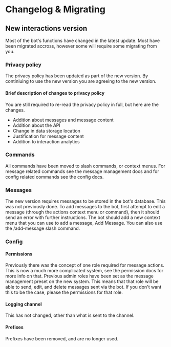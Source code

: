 
# Changelog & Migrating

## New interactions version

Most of the bot's functions have changed in the latest update. Most have been migrated accross, however some will require some migrating from you.

### Privacy policy

The privacy policy has been updated as part of the new version.
By continiuing to use the new version you are agreeing to the new version.

#### Brief description of changes to privacy policy

You are still required to re-read the privacy policy in full, but here are the changes.

- Addition about messages and message content
- Addition about the API
- Change in data storage location
- Justification for message content
- Addition to interaction analytics

### Commands

All commands have been moved to slash commands, or context menus.
For message related commands see <InternalAnchor href="docs/message-management">the message management docs</InternalAnchor> and for config related commands see <InternalAnchor href="docs/config">the config docs</InternalAnchor>.

### Messages

The new version requires messages to be stored in the bot's database.
This was not previously done.
To add messages to the bot, first attempt to edit a message (through the actions context menu or command), then it should send an error with further instructions.
The bot should add a new context menu that you can use to add a message, <InlineCode>Add Message</InlineCode>. You can also use the <InlineCode>/add-message</InlineCode> slash command.

### Config

#### Permissions

Previously there was the concept of one role required for message actions.
This is now a much more complicated system, see <InternalAnchor href="/docs/permissions">the permission docs</InternalAnchor> for more info on that.
Previous admin roles have been set as the message management preset on the new system.
This means that that role will be able to send, edit, and delete messages sent via the bot.
If you don't want this to be the case, please the permissions for that role.

#### Logging channel

This has not changed, other than what is sent to the channel.

#### Prefixes

Prefixes have been removed, and are no longer used.
